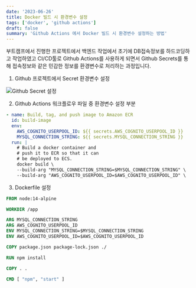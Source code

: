 ```yaml
---
date: '2023-06-26'
title: Docker 빌드 시 환경변수 설정
tags: ['docker', 'github actions']
draft: false
summary: 'Github Actions 에서 Docker 빌드 시 환경변수 설정하는 방법'
---
```


부트캠프에서 진행한 프로젝트에서 백엔드 작업에서 초기에 DB접속정보를 하드코딩하고 작업하였고 CI/CD툴로 Github Actions를 사용하게 되면서 Github Secrets를 통해
접속정보와 같은 민감한 정보를 환경변수로 처리하는 과정입니다.

1. Github 프로젝트에서 Secret 환경변수 설정

![Github Secret 설정](/static/images/docker-build-with-env/secrets.png)

2. Github Actions 워크플로우 파일 중 환경변수 설정 부분

```yaml
- name: Build, tag, and push image to Amazon ECR
  id: build-image
  env:
    AWS_COGNITO_USERPOOL_ID: ${{ secrets.AWS_COGNITO_USERPOOL_ID }}
    MYSQL_CONNECTION_STRING: ${{ secrets.MYSQL_CONNECTION_STRING }}
  run: |
    # Build a docker container and
    # push it to ECR so that it can
    # be deployed to ECS.
    docker build \
    --build-arg "MYSQL_CONNECTION_STRING=$MYSQL_CONNECTION_STRING" \
    --build-arg "AWS_COGNITO_USERPOOL_ID=$AWS_COGNITO_USERPOOL_ID" \
```

3. Dockerfile 설정

```dockerfile
FROM node:14-alpine

WORKDIR /app

ARG MYSQL_CONNECTION_STRING
ARG AWS_COGNITO_USERPOOL_ID
ENV MYSQL_CONNECTION_STRING=$MYSQL_CONNECTION_STRING
ENV AWS_COGNITO_USERPOOL_ID=$AWS_COGNITO_USERPOOL_ID

COPY package.json package-lock.json ./

RUN npm install

COPY . .

CMD [ "npm", "start" ]
```
